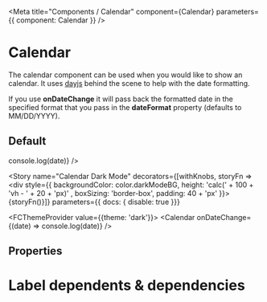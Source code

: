 
<Meta title="Components / Calendar" component={Calendar} parameters={{ component: Calendar }} />

# Calendar

The calendar component can be used when you would like to show an calendar. It uses [dayjs](https://github.com/iamkun/dayjs) behind the scene to help with the date formatting.

If you use **onDateChange** it will pass back the formatted date in the specified format that you pass in the **dateFormat** property (defaults to MM/DD/YYYY).

## Default

<Preview>
  <Story name="Calendar">
    <Calendar onDateChange={(date) => console.log(date)} />
  </Story>
</Preview>


<Story name="Calendar Dark Mode"
decorators={[withKnobs, storyFn => <div style={{ backgroundColor: color.darkModeBG, height: 'calc(' + 100 + 'vh - ' + 20 + 'px)' , boxSizing: 'border-box', padding: 40 + 'px' }}>{storyFn()}</div>]}
parameters={{ docs: { disable: true  }}}
>
  <FCThemeProvider value={{theme: 'dark'}}>
    <Calendar onDateChange={(date) => console.log(date)} />
  </FCThemeProvider>
</Story>

## Properties

<Props of={Calendar} />

# Label dependents & dependencies

<DependenciesTable titleDependencies="Dependencies" titleDependents="Dependents" of={Calendar} />
